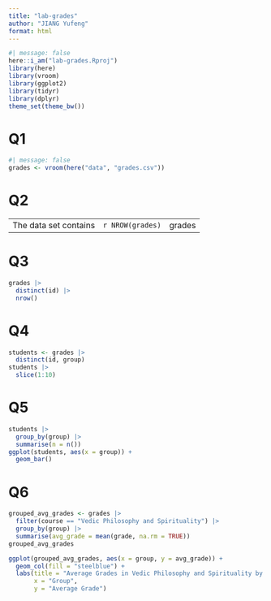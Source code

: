 ```yaml
---
title: "lab-grades"
author: "JIANG Yufeng"
format: html
---
```


```r
#| message: false
here::i_am("lab-grades.Rproj")
library(here)
library(vroom)
library(ggplot2)
library(tidyr)
library(dplyr)
theme_set(theme_bw())
```

# Q1
```r
#| message: false
grades <- vroom(here("data", "grades.csv"))
```
# Q2
|                        |                 |        |
|------------------------|-----------------|--------|
| The data set contains | `r NROW(grades)` | grades |


# Q3
```r
grades |>
  distinct(id) |>
  nrow()
```
# Q4
```r
students <- grades |>
  distinct(id, group)
students |>
  slice(1:10)
```
# Q5
```r
students |>
  group_by(group) |>
  summarise(n = n()) 
ggplot(students, aes(x = group)) +
  geom_bar()
```

# Q6
```r
grouped_avg_grades <- grades |>
  filter(course == "Vedic Philosophy and Spirituality") |>
  group_by(group) |>
  summarise(avg_grade = mean(grade, na.rm = TRUE))
grouped_avg_grades

ggplot(grouped_avg_grades, aes(x = group, y = avg_grade)) +
  geom_col(fill = "steelblue") +
  labs(title = "Average Grades in Vedic Philosophy and Spirituality by Group",
       x = "Group",
       y = "Average Grade")
```

